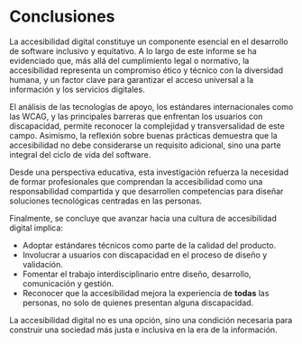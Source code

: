 # Conclusiones

La accesibilidad digital constituye un componente esencial en el desarrollo de software inclusivo y equitativo. A lo largo de este informe se ha evidenciado que, más allá del cumplimiento legal o normativo, la accesibilidad representa un compromiso ético y técnico con la diversidad humana, y un factor clave para garantizar el acceso universal a la información y los servicios digitales.

El análisis de las tecnologías de apoyo, los estándares internacionales como las WCAG, y las principales barreras que enfrentan los usuarios con discapacidad, permite reconocer la complejidad y transversalidad de este campo. Asimismo, la reflexión sobre buenas prácticas demuestra que la accesibilidad no debe considerarse un requisito adicional, sino una parte integral del ciclo de vida del software.

Desde una perspectiva educativa, esta investigación refuerza la necesidad de formar profesionales que comprendan la accesibilidad como una responsabilidad compartida y que desarrollen competencias para diseñar soluciones tecnológicas centradas en las personas.

Finalmente, se concluye que avanzar hacia una cultura de accesibilidad digital implica:

- Adoptar estándares técnicos como parte de la calidad del producto.
- Involucrar a usuarios con discapacidad en el proceso de diseño y validación.
- Fomentar el trabajo interdisciplinario entre diseño, desarrollo, comunicación y gestión.
- Reconocer que la accesibilidad mejora la experiencia de **todas** las personas, no solo de quienes presentan alguna discapacidad.

La accesibilidad digital no es una opción, sino una condición necesaria para construir una sociedad más justa e inclusiva en la era de la información.
